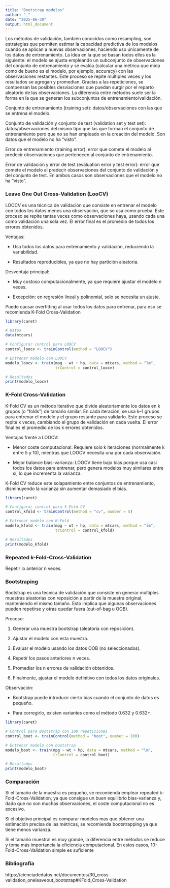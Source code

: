 ---
title: "Bootstrap modelos"
author: "_"
date: "2025-06-30"
output: html_document
---

Los métodos de validación, también conocidos como resampling, son estrategias que permiten estimar la capacidad predictiva de los modelos cuando se aplican a nuevas observaciones, haciendo uso únicamente de los datos de entrenamiento. La idea en la que se basan todos ellos es la siguiente: el modelo se ajusta empleando un subconjunto de observaciones del conjunto de entrenamiento y se evalúa (calcular una métrica que mida como de bueno es el modelo, por ejemplo, accuracy) con las observaciones restantes. Este proceso se repite múltiples veces y los resultados se agregan y promedian. Gracias a las repeticiones, se compensan las posibles desviaciones que puedan surgir por el reparto aleatorio de las observaciones. La diferencia entre métodos suele ser la forma en la que se generan los subconjuntos de entrenamiento/validación.


Conjunto de entrenamiento (training set): datos/observaciones con las que se entrena el modelo.

Conjunto de validación y conjunto de test (validation set y test set): datos/observaciones del mismo tipo que las que forman el conjunto de entrenamiento pero que no se han empleado en la creación del modelo. Son datos que el modelo no ha “visto”.

Error de entrenamiento (training error): error que comete el modelo al predecir observaciones que pertenecen al conjunto de entrenamiento.

Error de validación y error de test (evaluation error y test error): error que comete el modelo al predecir observaciones del conjunto de validación y del conjunto de test. En ambos casos son observaciones que el modelo no ha “visto”.

### Leave One Out Cross-Validation (LooCV)

LOOCV es una técnica de validación que consiste en entrenar el modelo con todos los datos menos una observación, que se usa como prueba. Este proceso se repite tantas veces como observaciones haya, usando cada una como validación una sola vez. El error final es el promedio de todos los errores obtenidos.

Ventajas:

- Usa todos los datos para entrenamiento y validación, reduciendo la variabilidad.

- Resultados reproducibles, ya que no hay partición aleatoria.

Desventaja principal:

- Muy costoso computacionalmente, ya que requiere ajustar el modelo n veces.

- Excepción: en regresión lineal y polinomial, solo se necesita un ajuste.

Puede causar overfitting al usar todos los datos para entrenar, para eso se recomienda K-Fold Cross-Validation

```{r}
library(caret)

# Datos
data(mtcars)

# Configurar control para LOOCV
control_loocv <- trainControl(method = "LOOCV")

# Entrenar modelo con LOOCV
modelo_loocv <- train(mpg ~ wt + hp, data = mtcars, method = "lm",
                      trControl = control_loocv)

# Resultados
print(modelo_loocv)


```



### K-Fold Cross-Validation 

K-Fold CV es un método iterativo que divide aleatoriamente los datos en k grupos (o "folds") de tamaño similar. En cada iteración, se usa k–1 grupos para entrenar el modelo y el grupo restante para validarlo. Este proceso se repite k veces, cambiando el grupo de validación en cada vuelta. El error final es el promedio de los k errores obtenidos.

Ventajas frente a LOOCV:

- Menor coste computacional:
Requiere solo k iteraciones (normalmente k entre 5 y 10), mientras que LOOCV necesita una por cada observación.

- Mejor balance bias-varianza:
LOOCV tiene bajo bias porque usa casi todos los datos para entrenar, pero genera modelos muy similares entre sí, lo que incrementa la varianza.

K-Fold CV reduce este solapamiento entre conjuntos de entrenamiento, disminuyendo la varianza sin aumentar demasiado el bias.

```{r}
library(caret)

# Configurar control para 5-Fold CV
control_kfold <- trainControl(method = "cv", number = 5)

# Entrenar modelo con K-Fold
modelo_kfold <- train(mpg ~ wt + hp, data = mtcars, method = "lm",
                      trControl = control_kfold)

# Resultados
print(modelo_kfold)
```


### Repeated k-Fold-Cross-Validation
Repetir lo anterior n veces.

### Bootstraping

Bootstrap es una técnica de validación que consiste en generar múltiples muestras aleatorias con reposición a partir de la muestra original, manteniendo el mismo tamaño. Esto implica que algunas observaciones pueden repetirse y otras quedar fuera (out-of-bag u OOB).

Proceso:

1. Generar una muestra bootstrap (aleatoria con reposición).

2. Ajustar el modelo con esta muestra.

3. Evaluar el modelo usando los datos OOB (no seleccionados).

4. Repetir los pasos anteriores n veces.

5. Promediar los n errores de validación obtenidos.

6. Finalmente, ajustar el modelo definitivo con todos los datos originales.

Observación:

- Bootstrap puede introducir cierto bias cuando el conjunto de datos es pequeño.

- Para corregirlo, existen variantes como el método 0.632 y 0.632+.

```{r}
library(caret)

# Control para Bootstrap con 100 repeticiones
control_boot <- trainControl(method = "boot", number = 100)

# Entrenar modelo con bootstrap
modelo_boot <- train(mpg ~ wt + hp, data = mtcars, method = "lm",
                     trControl = control_boot)

# Resultados
print(modelo_boot)
```

### Comparación

Si el tamaño de la muestra es pequeño, se recomienda emplear repeated k-Fold-Cross-Validation, ya que consigue un buen equilibrio bias-varianza y, dado que no son muchas observaciones, el coste computacional no es excesivo.

Si el objetivo principal es comparar modelos mas que obtener una estimación precisa de las métricas, se recomienda bootstrapping ya que tiene menos varianza.

Si el tamaño muestral es muy grande, la diferencia entre métodos se reduce y toma más importancia la eficiencia computacional. En estos casos, 10-Fold-Cross-Validation simple es suficiente

### Bibliografía 

https://cienciadedatos.net/documentos/30_cross-validation_oneleaveout_bootstrap#KFold_Cross-Validation 


